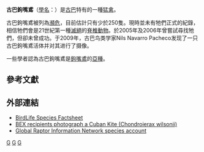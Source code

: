 {{Speciesbox
| taxon = Chondrohierax wilsonii
| status = CR
| status_system = iucn3.1
| status_ref = <ref>{{IUCN2008|assessors=[[BirdLife_International|BirdLife International]]|year=2008|id=150519|title=Chondrohierax wilsonii|downloaded=2009年2月4日}}</ref>
| binomial_authority = ([[卡辛|Cassin]], 1847)
}}

'''古巴鉤嘴鳶'''（[[學名|學名]]：''{{lang|la|Chondrohierax wilsonii}}''）是[[古巴|古巴]]特有的一種[[猛禽|猛禽]]。

古巴鉤嘴鳶被列為[[瀕危|瀕危]]，目前估計只有少於250隻。現時並未有牠們正式的紀錄，相信牠們會是21世紀第一種[[滅絕|滅絕]]的[[脊椎動物|脊椎動物]]。於2005年及2006年曾嘗試尋找牠們，但卻未曾成功。于2009年，古巴鸟类学家Nils Navarro Pacheco发现了一只古巴鉤嘴鳶活体并对其进行了摄像。

一些學者認為古巴鉤嘴鳶是[[鉤嘴鳶|鉤嘴鳶]]的[[亞種|亞種]]。

==參考文獻==
{{Reflist}}

==外部連結==
*[http://www.birdlife.org/datazone/species/index.html?action=SpcHTMDetails.asp&sid=30037&m=0 BirdLife Species Factsheet]{{Wayback|url=http://www.birdlife.org/datazone/species/index.html?action=SpcHTMDetails.asp&sid=30037&m=0 |date=20100706024729 }}
*[https://web.archive.org/web/20121019060111/http://aba.org/birding/v42n1p22.pdf BEX recipients photograph a Cuban Kite (Chondroierax wilsonii)]
*[http://globalraptors.org/grin/SpeciesResults.asp?specID=8029 Global Raptor Information Network species account] {{Wayback|url=http://globalraptors.org/grin/SpeciesResults.asp?specID=8029 |date=20191117120300 }}
{{Taxonbar|from=Q1536472}}

[[Category:蜂鷹亞科|G]]
[[Category:拉撒路物种|G]]
[[Category:1847年描述的鸟类|G]]